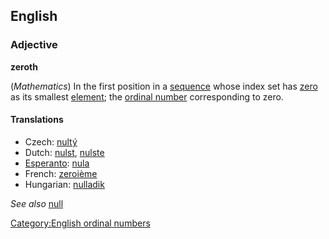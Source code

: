 ==English==
===Adjective===
'''zeroth'''

(''Mathematics'') In the first position in a [[sequence]] whose index set has [[zero]] as its smallest [[element]]; the [[ordinal number]] corresponding to zero.

====Translations====

*Czech: [[nultý]]
*Dutch: [[nulst]], [[nulste]]
*[[Esperanto]]: [[nula]]
*French: [[zeroième]]
*Hungarian: [[nulladik]]

''See also'' [[null]]

[[Category:English ordinal numbers]]